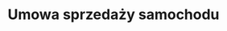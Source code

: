 ---
slug: umowa-sprzedazy
title: Umowa sprzedaży samochodu
categories: [motoryzacja, nieruchomosci, biznes]
price: 20.00
---
